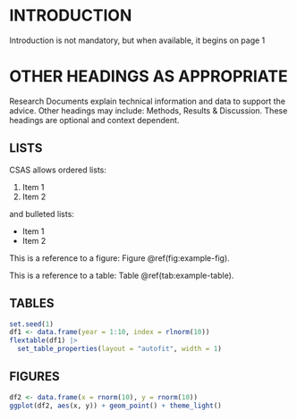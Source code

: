 # INTRODUCTION

Introduction is not mandatory, but when available, it begins on page 1

# OTHER HEADINGS AS APPROPRIATE

Research Documents explain technical information and data to support the advice. Other headings may include: Methods, Results & Discussion. These headings are optional and context dependent.

## LISTS

CSAS allows ordered lists:

::: {custom-style="List Number"}
1. Item 1
2. Item 2
:::

and bulleted lists:

::: {custom-style="List Bullet"}
- Item 1
- Item 2
:::

This is a reference to a figure: Figure \@ref(fig:example-fig).

This is a reference to a table: Table \@ref(tab:example-table).

## TABLES

```r
set.seed(1)
df1 <- data.frame(year = 1:10, index = rlnorm(10))
flextable(df1) |> 
  set_table_properties(layout = "autofit", width = 1)
```

## FIGURES

```r
df2 <- data.frame(x = rnorm(10), y = rnorm(10))
ggplot(df2, aes(x, y)) + geom_point() + theme_light()
```
